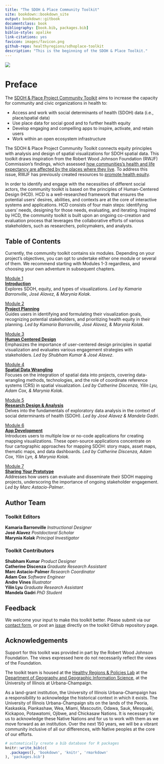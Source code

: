 ```yaml
--- 
title: "The SDOH & Place Community Toolkit"
site: bookdown::bookdown_site
output: bookdown::gitbook
documentclass: book
bibliography: [book.bib, packages.bib]
biblio-style: apalike
link-citations: yes
favicon: images/favicon.png
github-repo: healthyregions/sdhoplace-toolkit
description: "This is the beginning of the SDOH & Place Toolkit."
---
```


![](images/homepage-illustration.png)

# Preface {-}


The [SDOH & Place Project Community Toolkit](https://sdohplace.org/) aims to increase the capacity for community and civic organizations in health to:

 - Access and work with social determinants of health (SDOH) data (i.e., place/spatial data)
 - Use place data for social good and to further health equity
 - Develop engaging and compelling apps to inspire, activate, and retain users
 - Work within an open ecosystem infrastructure

The SDOH & Place Project Community Toolkit connects equity principles with analysis and design of spatial visualizations for SDOH spatial data. This toolkit draws inspiration from the Robert Wood Johnson Foundation (RWJF) Commission’s findings, which assessed [how communities’s health and life expectancy are affected by the places where they live](https://www.rwjf.org/en/insights/our-research/interactives/whereyouliveaffectshowlongyoulive.html). To address this issue, RWJF has previously created resources to [promote health equity](https://www.rwjf.org/en/building-a-culture-of-health/focus-areas/Features/achieving-health-equity.html).

In order to identify and engage with the necessities of different social actors, the community toolkit is based on the principles of Human-Centered Design (HCD). HCD is a well-researched framework that ensures the potential users’ desires, abilities, and contexts are at the core of interactive systems and applications. HCD consists of four main steps: identifying users’ needs, designing for those needs, evaluating, and iterating. Inspired by HCD, the community toolkit is built upon an ongoing co-creation and evaluation process that leverages the collaborative efforts of various stakeholders, such as researchers, policymakers, and analysts.


## Table of Contents {-}
Currently, the community toolkit contains six modules. Depending on your project's objectives, you can opt to undertake either one module or several of them. We recommend starting with Modules 1-3 regardless, and choosing your own adventure in subsequent chapters.

:::intro
[Module 1](01-intro.html)</br>
[**Introduction**](01-intro.html)</br>
Explores SDOH, equity, and types of visualizations. *Led by Kamaria Barronville, José Alavez, & Marynia Kolak*.
:::

:::planning
[Module 2](02-scoping.html)</br>
[**Project Planning**](02-scoping.html)</br>
Guides users in identifying and formulating their visualization goals, recognizing potential stakeholders, and prioritizing health equity in their planning. *Led by Kamaria Barronville, José Alavez, & Marynia Kolak*.
:::

:::hcd
[Module 3](03-design.html)</br>
[**Human Centered Design**](03-design.html)</br>
Emphasizes the importance of user-centered design principles in spatial visualization and evaluates various engagement strategies with stakeholders. *Led by Shubham Kumar &  José Alavez*.
:::

:::wrangling
[Module 4](04-data.html)</br>
[**Spatial Data Wrangling**](04-data.html)</br>
Focuses on the integration of spatial data into projects, covering data-wrangling methods, technologies, and the role of coordinate reference systems (CRS) in spatial visualization. *Led by Catherine Discenza, Yilin Lyu, Adam Cox, & Marynia Kolak*.
:::

:::research
[Module 5](05-analysis.html)</br>
[**Research Design & Analysis**](05-analysis.html)</br>
Delves into the fundamentals of exploratory data analysis in the context of social determinants of health (SDOH). *Led by José Alavez & Mandela Gadri*.
:::

:::dev
[Module 6](06-appdev.html)</br>
[**App Development**](06-appdev.html)</br>
Introduces users to multiple low or no-code applications for creating mapping visualizations. These open-source applications concentrate on four cartographic approaches for mapping SDOH: story maps, asset maps, thematic maps, and data dashboards. *Led by Catherine Discenza, Adam Cox, Yilin Lyn, & Marynia Kolak*.
:::

:::share
[Module 7](07-dissem.html)</br>
[**Sharing Your Prototype**](07-dissem.html)</br>
Addresses how users can evaluate and disseminate their SDOH mapping projects, underscoring the importance of ongoing stakeholder engagement. *Led by Marc Astacio-Palmer*.
:::
 
## Author Team {-}

### Toolkit Editors {-}

**Kamaria Barronville** *Instructional Designer*</br>
**José Alavez** *Postdoctoral Scholar*</br>
**Marynia Kolak** *Principal Investigator*

### Toolkit Contributors {-}

**Shubham Kumar** *Product Designer*</br>
**Catherine Discenza** *Graduate Research Assistant*</br>
**Marc Astacio-Palmer** *Research Coordinator*</br>
**Adam Cox** *Software Engineer*</br>
**Andre Vines** *Illustrator*</br>
**Yilin Lyu** *Graduate Research Assistant*</br>
**Mandela Gadri** *PhD Student*

## Feedback {-}
We welcome your input to make this toolkit better. Please submit via our [contact form](https://sdohplace.org/contact), or post an [issue](https://github.com/healthyregions/sdhoplace-toolkit/issues) directly on the toolkit Github repository page.

## Acknowledgements {-}
Support for this toolkit was provided in part by the Robert Wood Johnson Foundation. The views expressed here do not necessarily reflect the views of the Foundation.

The toolkit team is housed at the [Healthy Regions & Policies Lab](https://www.healthyregions.org) at the [Department of Geography and Geographic Information Science](https://www.ggis.illinois.edu), at the University of Illinois at Urbana-Champaign.

As a land-grant institution, the University of Illinois Urbana-Champaign has a responsibility to acknowledge the historical context in which it exists. The University of Illinois Urbana-Champaign sits on the lands of the Peoria, Kaskaskia, Piankashaw, Wea, Miami, Mascoutin, Odawa, Sauk, Mesquaki, Kickapoo, Potawatomi, Ojibwe, and Chickasaw Nations. It is necessary for us to acknowledge these Native Nations and for us to work with them as we move forward as an institution. Over the next 150 years, we will be a vibrant community inclusive of all our differences, with Native peoples at the core of our efforts.

```r
# automatically create a bib database for R packages
knitr::write_bib(c(
  .packages(), 'bookdown', 'knitr', 'rmarkdown'
), 'packages.bib')
```
